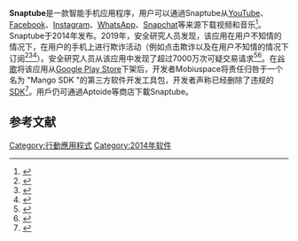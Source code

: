 {{Infobox company
| name = Snaptube
| native_name_lang = 英語
| type = 私人
| industry = App
| foundation = 2014年11月
| area_served = 全球
| owner = Mobiuspace
}}'''Snaptube'''是一款智能手机应用程序，用户可以通過Snaptube从[[YouTube|YouTube]]、[[Facebook|Facebook]]、[[Instagram|Instagram]]、[[WhatsApp|WhatsApp]]、[[Snapchat|Snapchat]]等来源下载视频和音乐<ref>{{Cite press release|agency=[[Asian_News_International|Asian News International]]|language=en|accessdate=2020-03-09}}</ref>。Snaptube于2014年发布。2019年，安全研究人员发现，该应用在用户不知情的情况下，在用户的手机上进行欺诈活动（例如点击欺诈以及在用户不知情的情况下订阅<ref>{{Cite web|title=Popular app Snaptube accused of ad fraud, say researchers|url=http://social.techcrunch.com/2019/10/17/snaptube-invisible-ads-ad-fraud-charging-premium/|accessdate=2020-03-08|author=Whittaker|date=17 October 2019|first=Zack|work=TechCrunch|language=en-US}}</ref><ref>{{Cite web|title=Secure-D uncovers non-human clicks and subscriptions from popular Android app Snaptube|url=https://www.upstreamsystems.com/secure-d-uncovers-non-human-clicks-subscriptions-popular-android-app-snaptube/|accessdate=2020-03-09|date=2019-10-17|work=Upstream|language=en-US|archive-date=2021-05-20|archive-url=https://web.archive.org/web/20210520153015/https://www.upstreamsystems.com/secure-d-uncovers-non-human-clicks-subscriptions-popular-android-app-snaptube/}}</ref><ref>{{Cite web|title=This Android app with 40 million downloads 'robbing' users - Times of India|url=https://timesofindia.indiatimes.com/gadgets-news/this-android-app-with-40-million-users-robbing-users/articleshow/71687656.cms|accessdate=2020-03-09|work=The Times of India|archive-date=2019-10-22|archive-url=https://web.archive.org/web/20191022150222/https://timesofindia.indiatimes.com/gadgets-news/this-android-app-with-40-million-users-robbing-users/articleshow/71687656.cms}}</ref>）。安全研究人员从该应用中发现了超过7000万次可疑交易请求<ref>{{Cite web|title=Fraud alert: Popular video app Snaptube needs careful watching|url=https://www.upstreamsystems.com/fraud-alert-popular-video-app-snaptube-needs-careful-watching/|accessdate=2020-03-09|date=2019-10-17|work=Upstream|language=en-US|archive-date=2021-01-15|archive-url=https://web.archive.org/web/20210115022113/https://www.upstreamsystems.com/fraud-alert-popular-video-app-snaptube-needs-careful-watching/}}</ref><ref>{{Cite web|title=IF YOU HAVE “SNAPTUBE” ON YOUR PHONE, ITS TIME TO UNINSTALL IT|url=https://www.gizchina.com/2019/10/28/if-you-have-snaptube-on-your-phone-its-time-to-uninstall-it/amp/|accessdate=2020-12-14|date=2019-10-28|work=gizchina|language=en-US|archive-date=2021-01-14|archive-url=https://web.archive.org/web/20210114212547/https://www.gizchina.com/2019/10/28/if-you-have-snaptube-on-your-phone-its-time-to-uninstall-it/amp/}}</ref>。在[[谷歌|谷歌]]将该应用从[[Google_Play_Store|Google Play Store]]下架后，开发者Mobiuspace将责任归咎于一个名为 "Mango SDK "的第三方软件开发工具包，开发者声称已经删除了违规的[[SDK|SDK]]<ref>{{Cite web|title=[Update: Rogue third-party SDK removed] Snaptube caught with ad click fraud scheme and unwanted subscription signups|url=https://www.androidpolice.com/2019/10/23/snaptube-click-fraud-subscriptions/|accessdate=2020-03-09|date=2019-10-23|work=Android Police|language=en-US|archive-date=2021-05-20|archive-url=https://web.archive.org/web/20210520160339/https://www.androidpolice.com/2019/10/23/snaptube-click-fraud-subscriptions/}}</ref>。用戶仍可通過Aptoide等商店下載Snaptube。

==参考文献==
{{reflist}}

[[Category:行動應用程式|Category:行動應用程式]]
[[Category:2014年软件|Category:2014年软件]]